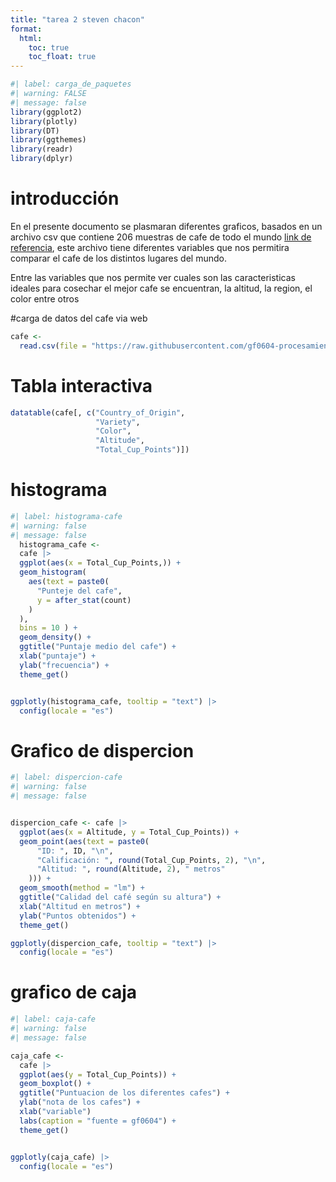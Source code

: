 ---
title: "tarea 2 steven chacon"
format: 
  html: 
    toc: true
    toc_float: true
---

```{r}
#| label: carga_de_paquetes
#| warning: FALSE
#| message: false
library(ggplot2)
library(plotly)
library(DT)
library(ggthemes)
library(readr)
library(dplyr)
```

# introducción

En el presente documento se plasmaran diferentes graficos, basados en un archivo csv que contiene 206 muestras de cafe de todo el mundo [link de referencia](https://github.com/fatih-boyar/coffee-quality-data-CQI), este archivo tiene diferentes variables que nos permitira comparar el cafe de los distintos lugares del mundo.

Entre las variables que nos permite ver cuales son las caracteristicas ideales para cosechar el mejor cafe se encuentran, la altitud, la region, el color entre otros

#carga de datos del cafe via web

```{r}
cafe <-
  read.csv(file = "https://raw.githubusercontent.com/gf0604-procesamientodatosgeograficos/2023-i/main/datos/cqi/coffee-quality.csv")
```

# Tabla interactiva

```{r}
datatable(cafe[, c("Country_of_Origin",
                   "Variety",
                   "Color", 
                   "Altitude", 
                   "Total_Cup_Points")])
```

# histograma

```{r}
#| label: histograma-cafe
#| warning: false
#| message: false
  histograma_cafe <-
  cafe |>
  ggplot(aes(x = Total_Cup_Points,)) +
  geom_histogram(
    aes(text = paste0(
      "Punteje del cafe",
      y = after_stat(count)
    )
  ),
  bins = 10 ) +
  geom_density() +
  ggtitle("Puntaje medio del cafe") +
  xlab("puntaje") +
  ylab("frecuencia") +
  theme_get()


ggplotly(histograma_cafe, tooltip = "text") |>
  config(locale = "es")

```

# Grafico de dispercion

```{r}
#| label: dispercion-cafe
#| warning: false
#| message: false


dispercion_cafe <- cafe |>
  ggplot(aes(x = Altitude, y = Total_Cup_Points)) +
  geom_point(aes(text = paste0(
      "ID: ", ID, "\n",
      "Calificación: ", round(Total_Cup_Points, 2), "\n",
      "Altitud: ", round(Altitude, 2), " metros"
    ))) +
  geom_smooth(method = "lm") +
  ggtitle("Calidad del café según su altura") +
  xlab("Altitud en metros") +
  ylab("Puntos obtenidos") +
  theme_get()

ggplotly(dispercion_cafe, tooltip = "text") |>
  config(locale = "es")

```

# grafico de caja

```{r}
#| label: caja-cafe
#| warning: false
#| message: false

caja_cafe <-
  cafe |>
  ggplot(aes(y = Total_Cup_Points)) +
  geom_boxplot() +
  ggtitle("Puntuacion de los diferentes cafes") +
  ylab("nota de los cafes") +
  xlab("variable")
  labs(caption = "fuente = gf0604") +
  theme_get()


ggplotly(caja_cafe) |>
  config(locale = "es")
```
